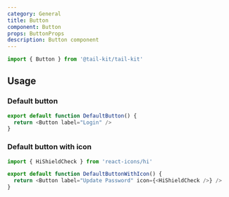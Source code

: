 ```yaml
---
category: General
title: Button
component: Button
props: ButtonProps
description: Button component
---
```


```js
import { Button } from '@tail-kit/tail-kit'
```

## Usage

### Default button

```js
export default function DefaultButton() {
  return <Button label="Login" />
}
```

### Default button with icon

```js
import { HiShieldCheck } from 'react-icons/hi'

export default function DefaultButtonWithIcon() {
  return <Button label="Update Password" icon={<HiShieldCheck />} />
}
```
